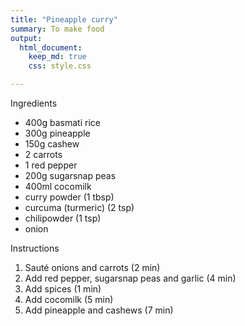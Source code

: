 ```yaml
---
title: "Pineapple curry"
summary: To make food
output:
  html_document:
    keep_md: true
    css: style.css

---
```



Ingredients

- 400g basmati rice
- 300g pineapple
- 150g cashew
- 2 carrots
- 1 red pepper
- 200g sugarsnap peas
- 400ml cocomilk
- curry powder (1 tbsp)
- curcuma (turmeric) (2 tsp)
- chilipowder (1 tsp)
- onion






Instructions
 
1. Sauté onions and carrots (2 min)
2. Add red pepper, sugarsnap peas and garlic (4 min)
3. Add spices (1 min)
4. Add cocomilk (5 min)
5. Add pineapple and cashews (7 min)